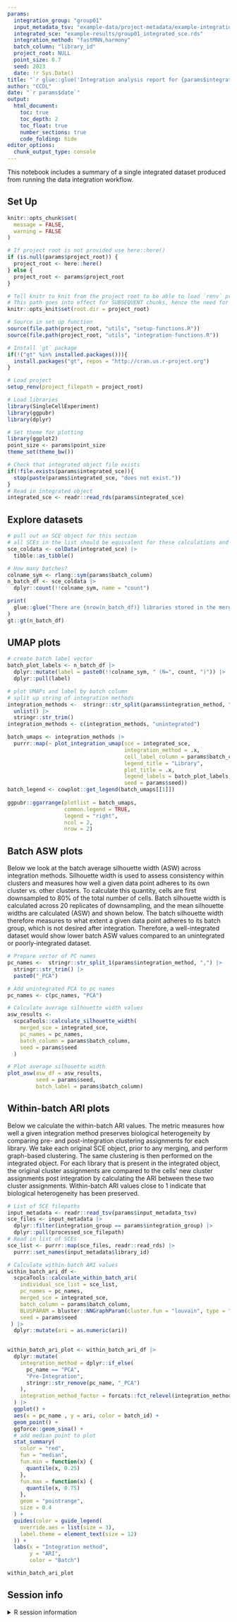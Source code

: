 ```yaml
---
params:
  integration_group: "group01"
  input_metadata_tsv: "example-data/project-metadata/example-integration-library-metadata.tsv"
  integrated_sce: "example-results/group01_integrated_sce.rds"
  integration_method: "fastMNN,harmony"
  batch_column: "library_id"
  project_root: NULL
  point_size: 0.7
  seed: 2023
  date: !r Sys.Date()
title: "`r glue::glue('Integration analysis report for {params$integration_group}')`"
author: "CCDL"
date: "`r params$date`"
output: 
  html_document:
    toc: true
    toc_depth: 2
    toc_float: true
    number_sections: true
    code_folding: hide
editor_options: 
  chunk_output_type: console
---
```


This notebook includes a summary of a single integrated dataset produced from running the data integration workflow.

## Set Up

```r
knitr::opts_chunk$set(
  message = FALSE,
  warning = FALSE
)

# If project root is not provided use here::here() 
if (is.null(params$project_root)) {
  project_root <- here::here()
} else {
  project_root <- params$project_root
} 

# Tell knitr to knit from the project root to be able to load `renv` properly
# This path goes into effect for SUBSEQUENT chunks, hence the need for 2 chunks
knitr::opts_knit$set(root.dir = project_root)

# Source in set up function
source(file.path(project_root, "utils", "setup-functions.R"))
source(file.path(project_root, "utils", "integration-functions.R"))

# Install `gt` package
if(!("gt" %in% installed.packages())){
  install.packages("gt", repos = "http://cran.us.r-project.org")
}
```

```r
# Load project
setup_renv(project_filepath = project_root)
```

```r
# Load libraries
library(SingleCellExperiment)
library(ggpubr)
library(dplyr)

# Set theme for plotting
library(ggplot2)
point_size <- params$point_size
theme_set(theme_bw())

# Check that integrated object file exists
if(!file.exists(params$integrated_sce)){
  stop(paste(params$integrated_sce, "does not exist."))
}
# Read in integrated object
integrated_sce <- readr::read_rds(params$integrated_sce)
```

## Explore datasets

```r
# pull out an SCE object for this section
# all SCEs in the list should be equivalent for these calculations and plots
sce_coldata <- colData(integrated_sce) |> 
  tibble::as_tibble()

# How many batches?
colname_sym <- rlang::sym(params$batch_column)
n_batch_df <- sce_coldata |>
  dplyr::count(!!colname_sym, name = "count")

print(
  glue::glue("There are {nrow(n_batch_df)} libraries stored in the merged and integrated dataset, with the following number of cells:")
)
gt::gt(n_batch_df)
```

## UMAP plots

```r
# create batch label vector
batch_plot_labels <- n_batch_df |>
  dplyr::mutate(label = paste0(!!colname_sym, " (N=", count, ")")) |>
  dplyr::pull(label)
```


```r
# plot UMAPs and label by batch column
# split up string of integration methods
integration_methods <-  stringr::str_split(params$integration_method, ",") |>
  unlist() |>
  stringr::str_trim()
integration_methods <- c(integration_methods, "unintegrated")

batch_umaps <- integration_methods |>
  purrr::map(~ plot_integration_umap(sce = integrated_sce,
                                     integration_method = .x,
                                     cell_label_column = params$batch_column,
                                     legend_title = "Library",
                                     plot_title = .x,
                                     legend_labels = batch_plot_labels,
                                     seed = params$seed))
batch_legend <- cowplot::get_legend(batch_umaps[[1]])
  
ggpubr::ggarrange(plotlist = batch_umaps,
                  common.legend = TRUE, 
                  legend = "right",
                  ncol = 2, 
                  nrow = 2) 
```

## Batch ASW plots

Below we look at the batch average silhouette width (ASW) across integration methods.
Silhouette width is used to assess consistency within clusters and measures how well a given data point adheres to its own cluster vs. other clusters.
To calculate this quantity, cells are first downsampled to 80% of the total number of cells.
Batch silhouette width is calculated across 20 replicates of downsampling, and the mean silhouette widths are calculated (ASW) and shown below.
The batch silhouette width therefore measures to what extent a given data point adheres to its batch group, which is not desired after integration.
Therefore, a well-integrated dataset would show lower batch ASW values compared to an unintegrated or poorly-integrated dataset.

```r
# Prepare vector of PC names
pc_names <-  stringr::str_split_1(params$integration_method, ",") |>
  stringr::str_trim() |>
  paste0("_PCA")

# Add unintegrated PCA to pc names
pc_names <- c(pc_names, "PCA")

# Calculate average silhouette width values
asw_results <-
  scpcaTools::calculate_silhouette_width(
    merged_sce = integrated_sce,
    pc_names = pc_names,
    batch_column = params$batch_column,
    seed = params$seed
  )

# Plot average silhouette width
plot_asw(asw_df = asw_results,
         seed = params$seed,
         batch_label = params$batch_column)
```

## Within-batch ARI plots

Below we calculate the within-batch ARI values.
The metric measures how well a given integration method preserves biological heterogeneity by comparing pre- and post-integration clustering assignments for each library.
We take each original SCE object, prior to any merging, and perform graph-based clustering.
The same clustering is then performed on the integrated object.
For each library that is present in the integrated object, the original cluster assignments are compared to the cells’ new cluster assignments post integration by calculating the ARI between these two cluster assignments.
Within-batch ARI values close to 1 indicate that biological heterogeneity has been preserved.

```r
# List of SCE filepaths
input_metadata <- readr::read_tsv(params$input_metadata_tsv)
sce_files <- input_metadata |>
  dplyr::filter(integration_group == params$integration_group) |>
  dplyr::pull(processed_sce_filepath)
# Read in list of SCEs
sce_list <- purrr::map(sce_files, readr::read_rds) |>
  purrr::set_names(input_metadata$library_id)

# Calculate within-batch ARI values
within_batch_ari_df <-
  scpcaTools::calculate_within_batch_ari(
    individual_sce_list = sce_list,
    pc_names = pc_names,
    merged_sce = integrated_sce,
    batch_column = params$batch_column,
    BLUSPARAM = bluster::NNGraphParam(cluster.fun = "louvain", type = "jaccard"),
    seed = params$seed
 ) |>
  dplyr::mutate(ari = as.numeric(ari))
                                                  
```

```r
within_batch_ari_plot <- within_batch_ari_df |>
  dplyr::mutate(
    integration_method = dplyr::if_else(
      pc_name == "PCA",
      "Pre-Integration",
      stringr::str_remove(pc_name, "_PCA")
    ),
    integration_method_factor = forcats::fct_relevel(integration_method, "Pre-Integration")
  ) |>
  ggplot() +
  aes(x = pc_name , y = ari, color = batch_id) +
  geom_point() +
  ggforce::geom_sina() +
  # add median point to plot
  stat_summary(
    color = "red",
    fun = "median",
    fun.min = function(x) {
      quantile(x, 0.25)
    },
    fun.max = function(x) {
      quantile(x, 0.75)
    },
    geom = "pointrange",
    size = 0.4
  ) +
  guides(color = guide_legend(
    override.aes = list(size = 3),
    label.theme = element_text(size = 12)
  )) +
  labs(x = "Integration method",
       y = "ARI",
       color = "Batch")

within_batch_ari_plot
```

## Session info
<details>
<summary>R session information</summary>
```r
sessionInfo()
```
